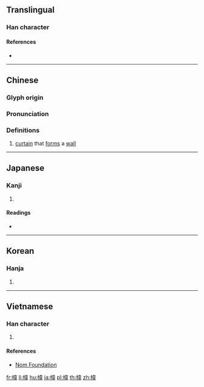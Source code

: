 {{character info/new}}
{{also|帏}}
==Translingual==

===Han character===
{{Han char|rn=50|rad=巾|as=09|sn=12|four=44256|canj=LBDMQ|ids=⿰巾韋}}

====References====
* {{Han ref|kx=0334.180|dkj=08993|dj=0641.210|hdz=10748.090|uh=5E43|ud=24131|bh=B457|bd=46167}}

----

==Chinese==
{{zh-forms|s=帏}}

===Glyph origin===
{{Han etym}}

===Pronunciation===
{{zh-pron
|m=wéi
|c=wai4
|mc=y
|oc=y
|ma=
|cat=n
}}

===Definitions===
{{zh-hanzi}}

# [[curtain]] that [[form]]s a [[wall]]

----

==Japanese==

===Kanji===
{{ja-kanji|grade=|rs=巾09}}

# {{defn|lang=ja|sort=巾09}}

====Readings====
* {{ja-readings|on=[[い]] (i), [[き]] (ki)|kun=[[とばり]] (tobari), [[においぶく]] (nioibuku), [[ふくろ]] (fukuro)}}

----

==Korean==

===Hanja===
{{ko-hanja|hangeul=위|rv=wi|mr=wi}}

# {{defn|lang=ko|sort=巾09}}

----

==Vietnamese==

===Han character===
{{vi-readings|rs=巾09|hanviet=vi}}

# {{defn|lang=vi|sort=巾09}}

====References====
* [http://nomfoundation.org/common/nom_details.php?codepoint=5e43 Nom Foundation]

[[fr:幃]]
[[li:幃]]
[[hu:幃]]
[[ja:幃]]
[[pl:幃]]
[[th:幃]]
[[zh:幃]]